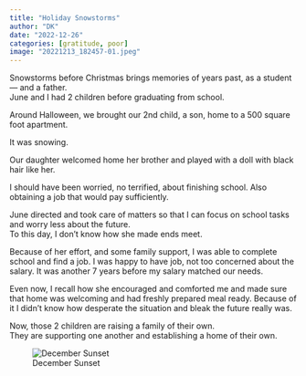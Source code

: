 ```yaml
---
title: "Holiday Snowstorms"
author: "DK"
date: "2022-12-26"
categories: [gratitude, poor]
image: "20221213_182457-01.jpeg"
---
```


Snowstorms before Christmas brings memories of years past, as a student --- and a father.  
June and I had 2 children before graduating from school.

Around Halloween, we brought our 2nd child, a son, home to a 500 square foot apartment.

It was snowing.

Our daughter welcomed home her brother and played with a doll with black hair like her.

I should have been worried, no terrified, about finishing school.
Also obtaining a job that would pay sufficiently.

June directed and took care of matters so that I can focus on school tasks and worry less about the future.  
To this day, I don't know how she made ends meet.

Because of her effort, and some family support, I was able to complete school and find a job.
I was happy to have job, not too concerned about the salary. 
It was another 7 years before my salary matched our needs.

Even now, I recall how she encouraged and comforted me and made sure that home was welcoming and had freshly prepared meal ready.
Because of it I didn’t know how desperate the situation and bleak the future really was.

Now, those 2 children are raising a family of their own.  
They are supporting one another and establishing a home of their own.

![December Sunset](20221127_170959-01.jpeg)
